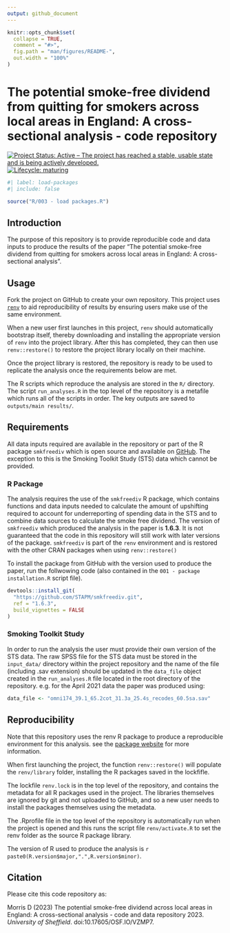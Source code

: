 ```yaml
---
output: github_document
---
```


<!-- README.md is generated from README.Rmd. Please edit that file -->

```r
knitr::opts_chunk$set(
  collapse = TRUE,
  comment = "#>",
  fig.path = "man/figures/README-",
  out.width = "100%"
)
```
# The potential smoke-free dividend from quitting for smokers across local areas in England: A cross-sectional analysis - code repository

  
<!-- badges: start -->
[![Project Status: Active – The project has reached a stable, usable state and is being actively developed.](https://www.repostatus.org/badges/latest/active.svg)](https://www.repostatus.org/#active)
[![Lifecycle: maturing](https://img.shields.io/badge/lifecycle-maturing-blue.svg)](https://www.tidyverse.org/lifecycle/#maturing)
<!-- badges: end -->

```r
#| label: load-packages
#| include: false

source("R/003 - load packages.R")

```

## Introduction

The purpose of this repository is to provide reproducible code and data inputs to produce the results of the paper "The potential smoke-free dividend from quitting for smokers across local areas in England: A cross-sectional analysis". 

## Usage 

Fork the project on GitHub to create your own repository. This project uses [`renv`](https://rstudio.github.io/renv/articles/renv.html) to aid reproducibility of results by ensuring users make use of the same environment. 

When a new user first launches in this project, `renv` should automatically bootstrap itself, thereby downloading and installing the appropriate version of `renv` into the project library. After this has completed, they can then use `renv::restore()` to restore the project library locally on their machine.

Once the project library is restored, the repository is ready to be used to replicate the analysis once the requirements below are met. 

The R scripts which reproduce the analysis are stored in the `R/` directory. The script `run_analyses.R` in the top level of the repository is a metafile which runs all of the scripts in order. The key outputs are saved to `outputs/main results/`.

## Requirements

All data inputs required are available in the repository or part of the R package `smkfreediv` which is open source and available on [GitHub](https://github.com/STAPM/smkfreediv). The exception to this is the Smoking Toolkit Study (STS) data which cannot be provided.

### R Package

The analysis requires the use of the `smkfreediv` R package, which contains functions and data inputs needed to calculate the amount of upshifting required to account for underreporting of spending data in the STS and to combine data sources to calculate the smoke free dividend. The version of `smkfreediv` which produced the analysis in the paper is **1.6.3**. It is not guaranteed that the code in this repository will still work with later versions of the package. `smkfreediv` is part of the `renv` environment and is restored with the other CRAN packages when using `renv::restore()`

To install the package from GitHub with the version used to produce the paper, run the follwowing code (also contained in the `001 - package installation.R` script file).

```r

devtools::install_git(
  "https://github.com/STAPM/smkfreediv.git",
  ref = "1.6.3",
  build_vignettes = FALSE
)

```

### Smoking Toolkit Study

In order to run the analysis the user must provide their own version of the STS data. The raw SPSS file for the STS data must be stored in the `input_data/` directory within the project repository and the name of the file (including .sav extension) should be updated in the `data_file` object created in the `run_analyses.R` file located in the root directory of the repository. e.g. for the April 2021 data the paper was produced using:

```r
data_file <- "omni174_39.1_65.2cot_31.3a_25.4s_recodes_60.5sa.sav"
```

## Reproducibility 

Note that this repository uses the renv R package to produce a reproducible environment for this analysis. see the [package website](https://rstudio.github.io/renv/articles/renv.html) for more information.

When first launching the project, the function `renv::restore()` will populate the `renv/library` folder, installing the R packages saved in the lockfifle.

The lockfile `renv.lock` is in the top level of the repository, and contains the metadata for all R packages used in the project. The libraries themselves are ignored by git and not uploaded to GitHub, and so a new user needs to install the packages themselves using the metadata.

The .Rprofile file in the top level of the repository is automatically run when the project is opened and this runs the script file `renv/activate.R` to set the renv folder as the source R package library.

The version of R used to produce the analysis is `r paste0(R.version$major,".",R.version$minor)`.

## Citation 

Please cite this code repository as:

Morris D (2023) The potential smoke-free dividend across local areas in England: A cross-sectional analysis - code and data repository 2023. *University of Sheffield*. doi:10.17605/OSF.IO/VZMP7.


